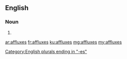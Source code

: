 ==English==

===Noun===
{{head|en|plural}}

# {{plural of|afflux|lang=en}}

[[Category:English plurals ending in "-es"]]

[[ar:affluxes]]
[[fr:affluxes]]
[[ku:affluxes]]
[[mg:affluxes]]
[[my:affluxes]]